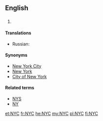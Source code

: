 {{also|nyc}}
==English==

==={{abbreviation-old|en}}===
{{wikipedia|New York City}}
{{en-proper noun}}

# {{abbreviation of|lang=en| {{l/en|new|'''''N'''''ew}} {{l/en|York|'''''Y'''''ork}} {{l/en|city|'''''C'''''ity}} }}

====Translations====
{{trans-top|New York City}}
* Russian: {{t|ru|г. Нью-Йорк|m|tr=g. N’ju-Jórk}}
{{trans-mid}}
{{trans-bottom}}

====Synonyms====
* [[New York City]]
* [[New York]]
* [[City of New York]]

====Related terms====
* [[NYS]]
* [[NY]]

[[et:NYC]]
[[fr:NYC]]
[[he:NYC]]
[[my:NYC]]
[[pl:NYC]]
[[fi:NYC]]